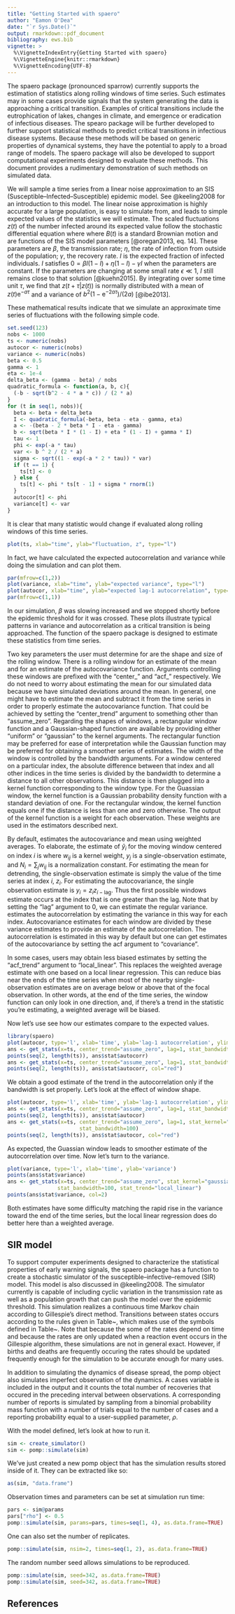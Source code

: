 ```yaml
---
title: "Getting Started with spaero"
author: "Eamon O'Dea"
date: "`r Sys.Date()`"
output: rmarkdown::pdf_document
bibliography: ews.bib
vignette: >
  %\VignetteIndexEntry{Getting Started with spaero}
  %\VignetteEngine{knitr::rmarkdown}
  %\VignetteEncoding{UTF-8}
---
```


The spaero package (pronounced sparrow) currently supports the
estimation of statistics along rolling windows of time series. Such
estimates may in some cases provide signals that the system generating
the data is approaching a critical transition. Examples of critical
transitions include the eutrophication of lakes, changes in climate,
and emergence or eradication of infectious diseases. The spearo
package will be further developed to further support statistical
methods to predict critical transitions in infectious disease
systems. Because these methods will be based on generic properties of
dynamical systems, they have the potential to apply to a broad range
of models. The spaero package will also be developed to support
computational experiments designed to evaluate these methods. This
document provides a rudimentary demonstration of such methods on
simulated data.

We will sample a time series from a linear noise approximation to an
SIS (Susceptible--Infected--Susceptible) epidemic model. See
@keeling2008 for an introduction to this model. The linear noise
approximation is highly accurate for a large population, is easy to
simulate from, and leads to simple expected values of the statistics
we will estimate. The scaled fluctuations $z(t)$ of the number
infected around its expected value follow the stochastic differential
equation
\begin{equation}
\mathrm{d} z(t) = -az(t)\mathrm{d}t + b\mathrm{d}B(t),
\end{equation}
where where $B(t)$ is a standard Brownian motion and
\begin{align}
a &= -(\beta - 2 \beta I - \eta - \gamma), \\
b &= \sqrt{\beta I (1 - I) + \eta (1 - I) + \gamma I},
\end{align}
are functions of the SIS model parameters [@oregan2013, eq. 14]. These
parameters are $\beta$, the transmission rate; $\eta$, the rate of
infection from outside of the population; $\gamma$, the recovery
rate. $I$ is the expected fraction of infected individuals. $I$
satisfies $0 = \beta I (1 - I) + \eta (1 - I) - \gamma I$ when the
parameters are constant. If the parameters are changing at some small
rate $\epsilon \ll 1$, $I$ still remains close to that solution
[@kuehn2015]. By integrating over some time unit $\tau$, we find that
$z(t + \tau | z(t))$ is normally distributed with a mean of $z(t)
\mathrm{e}^{- a \tau}$ and a variance of $b^2 (1 - \mathrm{e}^{-2a
\tau}) / (2 a)$ [@ibe2013].

These mathematical results indicate that we simulate an approximate time
series of fluctuations with the following simple code.
```r
set.seed(123)
nobs <- 1000
ts <- numeric(nobs)
autocor <- numeric(nobs)
variance <- numeric(nobs)
beta <- 0.5
gamma <- 1
eta <- 1e-4
delta_beta <- (gamma - beta) / nobs
quadratic_formula <- function(a, b, c){
  (-b - sqrt(b^2 - 4 * a * c)) / (2 * a)
}
for (t in seq(1, nobs)){
  beta <- beta + delta_beta
  I <- quadratic_formula(-beta, beta - eta - gamma, eta)
  a <- -(beta - 2 * beta * I - eta - gamma)
  b <- sqrt(beta * I * (1 - I) + eta * (1 - I) + gamma * I)
  tau <- 1
  phi <- exp(-a * tau)
  var <- b ^ 2 / (2 * a)
  sigma <- sqrt((1 - exp(-a * 2 * tau)) * var)
  if (t == 1) {
    ts[t] <- 0
  } else {
    ts[t] <- phi * ts[t - 1] + sigma * rnorm(1)
  }
  autocor[t] <- phi
  variance[t] <- var
}
```

It is clear that many statistic would change if evaluated along
rolling windows of this time series.
```r
plot(ts, xlab="time", ylab="fluctuation, z", type="l")
```

In fact, we have calculated the expected autocorrelation and variance
while doing the simulation and can plot them.
```r
par(mfrow=c(1,2))
plot(variance, xlab="time", ylab="expected variance", type="l")
plot(autocor, xlab="time", ylab="expected lag-1 autocorrelation", type="l")
par(mfrow=c(1,1))
```
In our simulation, $\beta$ was slowing increased and we stopped
shortly before the epidemic threshold for it was crossed. These
plots illustrate typical patterns in variance and
autocorrelation as a critical transition is being approached. The
\texttt{get\_dynamic\_acf} function of the spaero package is designed to
estimate these statistics from time series.

Two key parameters the user must determine for
\texttt{get\_dynamic\_acf} are the shape and size of the rolling
window. There is a rolling window for an estimate of the mean and for
an estimate of the autocovariance function. Arguments controlling
these windows are prefixed with the "center_" and "acf_"
respectively. We do not need to worry about estimating the mean for
our simulated data because we have simulated deviations around the
mean. In general, one might have to estimate the mean and subtract it
from the time series in order to properly estimate the autocovariance
function. That could be achieved by setting the "center_trend"
argument to something other than "assume_zero". Regarding the shapes
of windows, a rectangular window function and a Gaussian-shaped
function are available by providing either "uniform" or "gaussian" to
the kernel arguments. The rectangular function may be preferred for
ease of interpretation while the Gaussian function may be preferred
for obtaining a smoother series of estimates. The width of the window
is controlled by the bandwidth arguments. For a window centered on a
particular index, the absolute difference between that index and all
other indices in the time series is divided by the bandwidth to
determine a distance to all other observations. This distance is then
plugged into a kernel function corresponding to the window type. For
the Guassian window, the kernel function is a Gaussian probability
density function with a standard deviation of one. For the rectangular
window, the kernel function equals one if the distance is less than
one and zero otherwise. The output of the kernel function is a weight
for each observation. These weights are used in the estimators
described next.

By default, \texttt{get\_dynamic\_acf} estimates the autocovariance
and mean using weighted averages. To elaborate, the estimate of
$\hat{y}_i$ for the moving window centered on index $i$ is
\begin{equation}
\hat{y}_i = \sum_j w_{ij}
y_j / N_i,
\end{equation}
where $w_{ij}$ is a kernel weight, $y_j$ is a single-observation
estimate, and $N_i = \sum_j w_{ij}$ is a normalization constant. For
estimating the mean for detrending, the single-observation estimate is
simply the value of the time series at index $i$, $z_i$. For
estimating the autocovariance, the single observation estimate is $y_i
= z_i z_{i - \textrm{lag}}$. Thus the first possible windows estimate
occurs at the index that is one greater than the lag. Note that by
setting the "lag" argument to 0, we can estimate the regular
variance. \texttt{get\_dynamic\_acf} estimates the autocorrelation by
estimating the variance in this way for each index. Autocovariance
estimates for each window are divided by these variance estimates to
provide an estimate of the autocorrelation. The autocorrelation is
estimated in this way by default but one can get estimates of the
autocovariance by setting the acf argument to "covariance".

In some cases, users may obtain less biased estimates by setting the
"acf_trend" argument to "local_linear". This replaces the weighted
average estimate with one based on a local linear regression. This can
reduce bias near the ends of the time series when most of the nearby
single-observation estimates are on average below or above that of the
focal observation. In other words, at the end of the time series, the
window function can only look in one direction, and, if there's a
trend in the statistic you're estimating, a weighted average will be
biased.

Now let's use see how our estimates compare to the expected values.
```r
library(spaero)
plot(autocor, type='l', xlab='time', ylab='lag-1 autocorrelation', ylim=c(0.4, 1))
ans <- get_stats(x=ts, center_trend="assume_zero", lag=1, stat_bandwidth=100)
points(seq(2, length(ts)), ans$stat$autocorr)
ans <- get_stats(x=ts, center_trend="assume_zero", lag=1, stat_bandwidth=800)
points(seq(2, length(ts)), ans$stat$autocorr, col="red")
```

We obtain a good estimate of the trend in the autocorrelation only if
the bandwidth is set properly.  Let's look at the effect of window
shape.
```r
plot(autocor, type='l', xlab='time', ylab='lag-1 autocorrelation', ylim=c(0.4, 1))
ans <- get_stats(x=ts, center_trend="assume_zero", lag=1, stat_bandwidth=100)
points(seq(2, length(ts)), ans$stat$autocor)
ans <- get_stats(x=ts, center_trend="assume_zero", lag=1, stat_kernel="gaussian",
                       stat_bandwidth=100)
points(seq(2, length(ts)), ans$stat$autocor, col="red")
```

As expected, the Guassian window leads to smoother estimate of the
autocorrelation over time.  Now let's turn to the variance.
```r
plot(variance, type='l', xlab='time', ylab='variance')
points(ans$stat$variance)
ans <- get_stats(x=ts, center_trend="assume_zero", stat_kernel="gaussian",
                stat_bandwidth=100, stat_trend="local_linear")
points(ans$stat$variance, col=2)
```

Both estimates have some difficulty matching the rapid rise in the
variance toward the end of the time series, but the local linear
regression does do better here than a weighted average.

## SIR model

To support computer experiments designed to characterize the
statistical properties of early warning signals, the spaero package
has a function to create a stochastic simulator of the
susceptible--infective--removed (SIR) model. This model is also
discussed in @keeling2008. The simulator currently is capable of
including cyclic variation in the transmission rate as well as a
population growth that can push the model over the epidemic
threshold. This simulation realizes a continuous time Markov chain
according to Gillespie's direct method. Transitions between states
occurs according to the rules given in Table~\ref{trules}, which makes
use of the symbols defined in Table~\ref{tsymb}. Note that because the
some of the rates depend on time and because the rates are only
updated when a reaction event occurs in the Gillespie algorithm, these
simulations are not in general exact. However, if births and deaths
are frequently occuring the rates should be updated frequently enough
for the simulation to be accurate enough for many uses.
\begin{table}[h]
  \caption{Transition rules for our stochastic SIR model}
  \label{trules}
\begin{tabular}{lll}
\hline{Event}&{($\Delta S, \Delta I, \Delta R$)}&{Rate}\\\hline
birth of a susceptible & $(1,0,0)$ & $\begin{cases} N_0 \mu, \qquad\qquad\qquad\qquad \mathrm{if}\, t < t_1,\\
[N_0 + \alpha (t - t_1)] \mu, \qquad \mathrm{otherwise} \end{cases}$\\
death of a susceptible & $(-1,0,0)$ & $S \mu$\\
infection & $(-1,1,0)$ & $[\beta_0 (1 + \beta_1 \sin( 2 t / p)) I + \eta ] S$\\
death of an infective & $(0,-1,0)$ & $I \mu$\\
recovery of an infective & $(0,-1,1)$ & $R \gamma$\\
death of a removed & $(0,0,-1)$ & $R \mu$\\
\hline
\end{tabular}
\end{table}
\begin{table}[h]
  \caption{Model symbol definitions}
  \label{tsymb}
  \begin{tabular}{lll}
    \hline{Symbol}&{Definition}\\\hline
    $\eta$ & rate of infection from outside of population (i.e., sparking rate) \\
    $\beta_0$ & rate of transmission from within population contacts \\
	$\beta_1$ & parameter controlling the amplitude of seasonal variation in within-population transmission \\
	$p$ & period of sinusoidal component of transmission rate \\
    $\mu$ & death rate \\
    $S$ & number of susceptible individuals \\
    $I$ & number of infective individuals \\
    $R$ & number of removed individuals \\
    $N$ & total population size, $S + I + R$ \\
	$N_0$ & initial value of population size \\
	$\alpha$ & rate of change in birth rate after $t_1$ \\
	$t$ & time \\
	$t_1$ & time at which birth rate starts increasing \\
    \hline
  \end{tabular}
\end{table}

In addition to simulating the dynamics of disease spread, the pomp
object also simulates imperfect observation of the dynamics. A cases
variable is included in the output and it counts the total number of
recoveries that occured in the preceding interval between
observations. A corresponding number of reports is simulated by
sampling from a binomial probability mass function with a number of
trials equal to the number of cases and a reporting probability equal
to a user-supplied parameter, $\rho$.

With the model defined, let's look at how to run it.
```r
sim <- create_simulator()
sim <- pomp::simulate(sim)
```
We've just created a new pomp object that has the simulation results
stored inside of it. They can be extracted like so:
```r
as(sim, "data.frame")
```

Observation times and parameters can be set at simulation run time:

```r
pars <- sim@params
pars["rho"] <- 0.5
pomp::simulate(sim, params=pars, times=seq(1, 4), as.data.frame=TRUE)
```

One can also set the number of replicates.
```r
pomp::simulate(sim, nsim=2, times=seq(1, 2), as.data.frame=TRUE)
```

The random number seed allows simulations to be reproduced.
```r
pomp::simulate(sim, seed=342, as.data.frame=TRUE)
pomp::simulate(sim, seed=342, as.data.frame=TRUE)
```

\begin{center}
\textsc{To be continued \ldots}
\end{center}


## References
